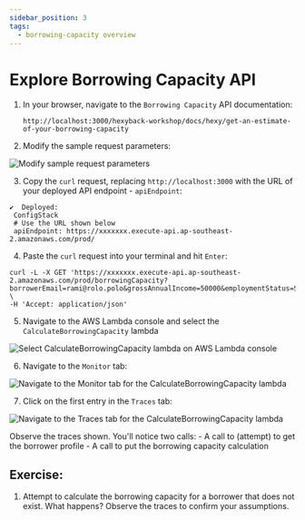```yaml
---
sidebar_position: 3
tags:
  - borrowing-capacity overview
---
```


# Explore Borrowing Capacity API

1. In your browser, navigate to the `Borrowing Capacity` API documentation:

    ```text
    http://localhost:3000/hexyback-workshop/docs/hexy/get-an-estimate-of-your-borrowing-capacity
    ```

2. Modify the sample request parameters:

  ![Modify sample request parameters](/img/borrowing-capacity/modify-request-parameters.png)


3. Copy the `curl` request, replacing `http://localhost:3000` with the URL of your deployed API endpoint - `apiEndpoint`:

  ```shell
  ✔  Deployed:
   ConfigStack
   # Use the URL shown below
   apiEndpoint: https://xxxxxxx.execute-api.ap-southeast-2.amazonaws.com/prod/ 
  ```

4. Paste the `curl` request into your terminal and hit `Enter`:

  ```shell
  curl -L -X GET 'https://xxxxxxx.execute-api.ap-southeast-2.amazonaws.com/prod/borrowingCapacity?borrowerEmail=rami@rolo.polo&grossAnnualIncome=50000&employmentStatus=SELF_EMPLOYED' \
  -H 'Accept: application/json'
  ```

5. Navigate to the AWS Lambda console and select the `CalculateBorrowingCapacity` lambda

  ![Select `CalculateBorrowingCapacity` lambda on AWS Lambda console](/img/borrowing-capacity/select-calculate-borrowing-capacity-lambda-aws-console.png)

6. Navigate to the `Monitor` tab:

  ![Navigate to the `Monitor` tab for the `CalculateBorrowingCapacity` lambda](/img/borrowing-capacity/navigate-to-monitor-tab-for-calculate-borrowing-capacity-lambda.png)

7. Click on the first entry in the `Traces` tab:

  ![Navigate to the `Traces` tab for the `CalculateBorrowingCapacity` lambda](/img/borrowing-capacity/navigate-to-traces-tab-for-calculate-borrowing-power-lambda.png)

  Observe the traces shown. You'll notice two calls:
    - A call to (attempt) to get the borrower profile
    - A call to put the borrowing capacity calculation 

## Exercise:

1. Attempt to calculate the borrowing capacity for a borrower that does not exist. What happens? Observe the traces to confirm your assumptions.

